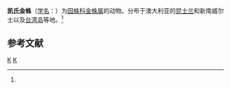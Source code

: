 {{Speciesbox 
| taxon = Argiope keyserlingi
| binomial_authority = (Karsch, 1878)<ref name='id13578'>{{cite web| url =http://www.bioinfo.cn/db05/BjdwSpecies.php?action=view&id=13578| title =凯氏金蛛| work =《中国动物物种编目数据库》| publisher =中国科学院微生物研究所| author =中国科学院动物研究所| accessdate =2009-04-28| deadurl =yes| archiveurl =https://web.archive.org/web/20160305004007/http://www.bioinfo.cn/db05/BjdwSpecies.php?action=view&id=13578| archivedate =2016-03-05}}</ref>
}}

'''凯氏金蛛'''（[[学名|学名]]：{{lang|la|''Argiope keyserlingi''}}）为[[园蛛科|园蛛科]][[金蛛属|金蛛属]]的动物。分布于澳大利亚的[[昆士兰|昆士兰]]和新南威尔士以及[[台湾岛|台湾岛]]等地。<ref name='id13578'/>

== 参考文献 ==
{{reflist}}

{{Taxonbar}}
[[Category:1878年描述的动物|K]]
[[Category:金蛛属|K]]